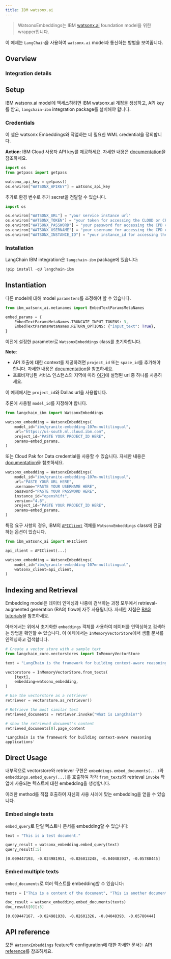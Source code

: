 ```yaml
---
title: IBM watsonx.ai
---
```


>WatsonxEmbeddings는 IBM [watsonx.ai](https://www.ibm.com/products/watsonx-ai) foundation model을 위한 wrapper입니다.

이 예제는 `LangChain`을 사용하여 `watsonx.ai` model과 통신하는 방법을 보여줍니다.

## Overview

### Integration details

<ItemTable category="text_embedding" item="IBM" />

## Setup

IBM watsonx.ai model에 액세스하려면 IBM watsonx.ai 계정을 생성하고, API key를 받고, `langchain-ibm` integration package를 설치해야 합니다.

### Credentials

이 셀은 watsonx Embeddings와 작업하는 데 필요한 WML credential을 정의합니다.

**Action:** IBM Cloud 사용자 API key를 제공하세요. 자세한 내용은
[documentation](https://cloud.ibm.com/docs/account?topic=account-userapikey&interface=ui)을 참조하세요.

```python
import os
from getpass import getpass

watsonx_api_key = getpass()
os.environ["WATSONX_APIKEY"] = watsonx_api_key
```

추가로 환경 변수로 추가 secret을 전달할 수 있습니다.

```python
import os

os.environ["WATSONX_URL"] = "your service instance url"
os.environ["WATSONX_TOKEN"] = "your token for accessing the CLOUD or CPD cluster"
os.environ["WATSONX_PASSWORD"] = "your password for accessing the CPD cluster"
os.environ["WATSONX_USERNAME"] = "your username for accessing the CPD cluster"
os.environ["WATSONX_INSTANCE_ID"] = "your instance_id for accessing the CPD cluster"
```

### Installation

LangChain IBM integration은 `langchain-ibm` package에 있습니다:

```python
!pip install -qU langchain-ibm
```

## Instantiation

다른 model에 대해 model `parameters`를 조정해야 할 수 있습니다.

```python
from ibm_watsonx_ai.metanames import EmbedTextParamsMetaNames

embed_params = {
    EmbedTextParamsMetaNames.TRUNCATE_INPUT_TOKENS: 3,
    EmbedTextParamsMetaNames.RETURN_OPTIONS: {"input_text": True},
}
```

이전에 설정한 parameter로 `WatsonxEmbeddings` class를 초기화합니다.

**Note**:

- API 호출에 대한 context를 제공하려면 `project_id` 또는 `space_id`를 추가해야 합니다. 자세한 내용은 [documentation](https://www.ibm.com/docs/en/watsonx-as-a-service?topic=projects)을 참조하세요.
- 프로비저닝된 서비스 인스턴스의 지역에 따라 [여기](https://ibm.github.io/watsonx-ai-python-sdk/setup_cloud.html#authentication)에 설명된 url 중 하나를 사용하세요.

이 예제에서는 `project_id`와 Dallas url을 사용합니다.

추론에 사용될 `model_id`를 지정해야 합니다.

```python
from langchain_ibm import WatsonxEmbeddings

watsonx_embedding = WatsonxEmbeddings(
    model_id="ibm/granite-embedding-107m-multilingual",
    url="https://us-south.ml.cloud.ibm.com",
    project_id="PASTE YOUR PROJECT_ID HERE",
    params=embed_params,
)
```

또는 Cloud Pak for Data credential을 사용할 수 있습니다. 자세한 내용은 [documentation](https://ibm.github.io/watsonx-ai-python-sdk/setup_cpd.html)을 참조하세요.

```python
watsonx_embedding = WatsonxEmbeddings(
    model_id="ibm/granite-embedding-107m-multilingual",
    url="PASTE YOUR URL HERE",
    username="PASTE YOUR USERNAME HERE",
    password="PASTE YOUR PASSWORD HERE",
    instance_id="openshift",
    version="4.8",
    project_id="PASTE YOUR PROJECT_ID HERE",
    params=embed_params,
)
```

특정 요구 사항의 경우, IBM의 [`APIClient`](https://ibm.github.io/watsonx-ai-python-sdk/base.html#apiclient) 객체를 `WatsonxEmbeddings` class에 전달하는 옵션이 있습니다.

```python
from ibm_watsonx_ai import APIClient

api_client = APIClient(...)

watsonx_embedding = WatsonxEmbeddings(
    model_id="ibm/granite-embedding-107m-multilingual",
    watsonx_client=api_client,
)
```

## Indexing and Retrieval

Embedding model은 데이터 인덱싱과 나중에 검색하는 과정 모두에서 retrieval-augmented generation (RAG) flow에 자주 사용됩니다. 자세한 지침은 [RAG tutorials](/oss/langchain/rag)을 참조하세요.

아래에서는 위에서 초기화한 `embeddings` 객체를 사용하여 데이터를 인덱싱하고 검색하는 방법을 확인할 수 있습니다. 이 예제에서는 `InMemoryVectorStore`에서 샘플 문서를 인덱싱하고 검색합니다.

```python
# Create a vector store with a sample text
from langchain_core.vectorstores import InMemoryVectorStore

text = "LangChain is the framework for building context-aware reasoning applications"

vectorstore = InMemoryVectorStore.from_texts(
    [text],
    embedding=watsonx_embedding,
)

# Use the vectorstore as a retriever
retriever = vectorstore.as_retriever()

# Retrieve the most similar text
retrieved_documents = retriever.invoke("What is LangChain?")

# show the retrieved document's content
retrieved_documents[0].page_content
```

```output
'LangChain is the framework for building context-aware reasoning applications'
```

## Direct Usage

내부적으로 vectorstore와 retriever 구현은 `embeddings.embed_documents(...)`와 `embeddings.embed_query(...)`를 호출하여 각각 `from_texts`와 retrieval `invoke` 작업에 사용되는 텍스트에 대한 embedding을 생성합니다.

이러한 method를 직접 호출하여 자신의 사용 사례에 맞는 embedding을 얻을 수 있습니다.

### Embed single texts

`embed_query`로 단일 텍스트나 문서를 embedding할 수 있습니다:

```python
text = "This is a test document."

query_result = watsonx_embedding.embed_query(text)
query_result[:5]
```

```output
[0.009447193, -0.024981951, -0.026013248, -0.040483937, -0.05780445]
```

### Embed multiple texts

`embed_documents`로 여러 텍스트를 embedding할 수 있습니다:

```python
texts = ["This is a content of the document", "This is another document"]

doc_result = watsonx_embedding.embed_documents(texts)
doc_result[0][:5]
```

```output
[0.009447167, -0.024981938, -0.02601326, -0.04048393, -0.05780444]
```

## API reference

모든 `WatsonxEmbeddings` feature와 configuration에 대한 자세한 문서는 [API reference](https://python.langchain.com/api_reference/ibm/embeddings/langchain_ibm.embeddings.WatsonxEmbeddings.html)를 참조하세요.